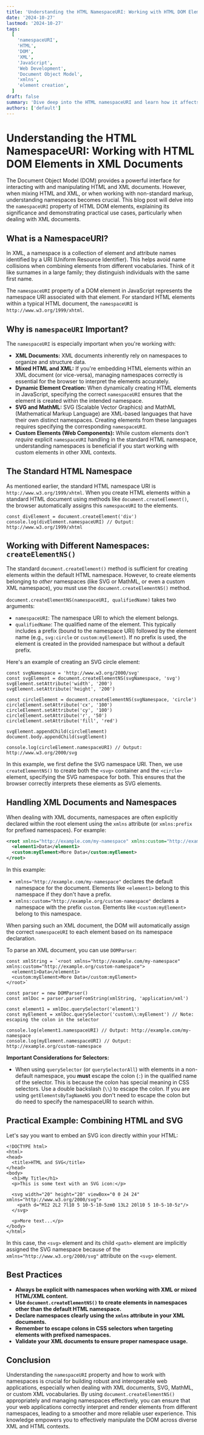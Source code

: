 ```yaml
---
title: 'Understanding the HTML NamespaceURI: Working with HTML DOM Elements in XML Documents'
date: '2024-10-27'
lastmod: '2024-10-27'
tags:
  [
    'namespaceURI',
    'HTML',
    'DOM',
    'XML',
    'JavaScript',
    'Web Development',
    'Document Object Model',
    'xmlns',
    'element creation',
  ]
draft: false
summary: 'Dive deep into the HTML namespaceURI and learn how it affects HTML elements, especially when working with XML documents and DOM manipulation in JavaScript. Learn how to create and manage HTML elements within different namespaces.'
authors: ['default']
---
```


# Understanding the HTML NamespaceURI: Working with HTML DOM Elements in XML Documents

The Document Object Model (DOM) provides a powerful interface for interacting with and manipulating HTML and XML documents. However, when mixing HTML and XML, or when working with non-standard markup, understanding namespaces becomes crucial. This blog post will delve into the `namespaceURI` property of HTML DOM elements, explaining its significance and demonstrating practical use cases, particularly when dealing with XML documents.

## What is a NamespaceURI?

In XML, a namespace is a collection of element and attribute names identified by a URI (Uniform Resource Identifier). This helps avoid name collisions when combining elements from different vocabularies. Think of it like surnames in a large family; they distinguish individuals with the same first name.

The `namespaceURI` property of a DOM element in JavaScript represents the namespace URI associated with that element. For standard HTML elements within a typical HTML document, the `namespaceURI` is `http://www.w3.org/1999/xhtml`.

## Why is `namespaceURI` Important?

The `namespaceURI` is especially important when you're working with:

- **XML Documents:** XML documents inherently rely on namespaces to organize and structure data.
- **Mixed HTML and XML:** If you're embedding HTML elements within an XML document (or vice-versa), managing namespaces correctly is essential for the browser to interpret the elements accurately.
- **Dynamic Element Creation:** When dynamically creating HTML elements in JavaScript, specifying the correct `namespaceURI` ensures that the element is created within the intended namespace.
- **SVG and MathML:** SVG (Scalable Vector Graphics) and MathML (Mathematical Markup Language) are XML-based languages that have their own distinct namespaces. Creating elements from these languages requires specifying the corresponding `namespaceURI`.
- **Custom Elements (Web Components):** While custom elements don't _require_ explicit `namespaceURI` handling in the standard HTML namespace, understanding namespaces is beneficial if you start working with custom elements in other XML contexts.

## The Standard HTML Namespace

As mentioned earlier, the standard HTML namespace URI is `http://www.w3.org/1999/xhtml`. When you create HTML elements within a standard HTML document using methods like `document.createElement()`, the browser automatically assigns this `namespaceURI` to the elements.

```plaintext
const divElement = document.createElement('div')
console.log(divElement.namespaceURI) // Output: http://www.w3.org/1999/xhtml
```

## Working with Different Namespaces: `createElementNS()`

The standard `document.createElement()` method is sufficient for creating elements within the default HTML namespace. However, to create elements belonging to _other_ namespaces (like SVG or MathML, or even a custom XML namespace), you must use the `document.createElementNS()` method.

`document.createElementNS(namespaceURI, qualifiedName)` takes two arguments:

- `namespaceURI`: The namespace URI to which the element belongs.
- `qualifiedName`: The qualified name of the element. This typically includes a prefix (bound to the namespace URI) followed by the element name (e.g., `svg:circle` or `custom:myElement`). If no prefix is used, the element is created in the provided namespace but without a default prefix.

Here's an example of creating an SVG circle element:

```plaintext
const svgNamespace = 'http://www.w3.org/2000/svg'
const svgElement = document.createElementNS(svgNamespace, 'svg')
svgElement.setAttribute('width', '200')
svgElement.setAttribute('height', '200')

const circleElement = document.createElementNS(svgNamespace, 'circle')
circleElement.setAttribute('cx', '100')
circleElement.setAttribute('cy', '100')
circleElement.setAttribute('r', '50')
circleElement.setAttribute('fill', 'red')

svgElement.appendChild(circleElement)
document.body.appendChild(svgElement)

console.log(circleElement.namespaceURI) // Output: http://www.w3.org/2000/svg
```

In this example, we first define the SVG namespace URI. Then, we use `createElementNS()` to create both the `<svg>` container and the `<circle>` element, specifying the SVG namespace for both. This ensures that the browser correctly interprets these elements as SVG elements.

## Handling XML Documents and Namespaces

When dealing with XML documents, namespaces are often explicitly declared within the root element using the `xmlns` attribute (or `xmlns:prefix` for prefixed namespaces). For example:

```xml
<root xmlns="http://example.com/my-namespace" xmlns:custom="http://example.org/custom-namespace">
  <element1>Data</element1>
  <custom:myElement>More Data</custom:myElement>
</root>
```

In this example:

- `xmlns="http://example.com/my-namespace"` declares the default namespace for the document. Elements like `<element1>` belong to this namespace if they don't have a prefix.
- `xmlns:custom="http://example.org/custom-namespace"` declares a namespace with the prefix `custom`. Elements like `<custom:myElement>` belong to this namespace.

When parsing such an XML document, the DOM will automatically assign the correct `namespaceURI` to each element based on its namespace declaration.

To parse an XML document, you can use `DOMParser`:

```plaintext
const xmlString = `<root xmlns="http://example.com/my-namespace" xmlns:custom="http://example.org/custom-namespace">
  <element1>Data</element1>
  <custom:myElement>More Data</custom:myElement>
</root>`

const parser = new DOMParser()
const xmlDoc = parser.parseFromString(xmlString, 'application/xml')

const element1 = xmlDoc.querySelector('element1')
const myElement = xmlDoc.querySelector('custom\\:myElement') // Note: escaping the colon in the selector

console.log(element1.namespaceURI) // Output: http://example.com/my-namespace
console.log(myElement.namespaceURI) // Output: http://example.org/custom-namespace
```

**Important Considerations for Selectors:**

- When using `querySelector` (or `querySelectorAll`) with elements in a non-default namespace, you **must** escape the colon (`:`) in the qualified name of the selector. This is because the colon has special meaning in CSS selectors. Use a double backslash (`\\`) to escape the colon. If you are using `getElementsByTagNameNS` you don't need to escape the colon but do need to specify the namespaceURI to search within.

## Practical Example: Combining HTML and SVG

Let's say you want to embed an SVG icon directly within your HTML:

```plaintext
<!DOCTYPE html>
<html>
<head>
  <title>HTML and SVG</title>
</head>
<body>
  <h1>My Title</h1>
  <p>This is some text with an SVG icon:</p>

  <svg width="20" height="20" viewBox="0 0 24 24" xmlns="http://www.w3.org/2000/svg">
    <path d="M12 2L2 7l10 5 10-5-10-5zm0 13L2 20l10 5 10-5-10-5z"/>
  </svg>

  <p>More text...</p>
</body>
</html>
```

In this case, the `<svg>` element and its child `<path>` element are implicitly assigned the SVG namespace because of the `xmlns="http://www.w3.org/2000/svg"` attribute on the `<svg>` element.

## Best Practices

- **Always be explicit with namespaces when working with XML or mixed HTML/XML content.**
- **Use `document.createElementNS()` to create elements in namespaces other than the default HTML namespace.**
- **Declare namespaces clearly using the `xmlns` attribute in your XML documents.**
- **Remember to escape colons in CSS selectors when targeting elements with prefixed namespaces.**
- **Validate your XML documents to ensure proper namespace usage.**

## Conclusion

Understanding the `namespaceURI` property and how to work with namespaces is crucial for building robust and interoperable web applications, especially when dealing with XML documents, SVG, MathML, or custom XML vocabularies. By using `document.createElementNS()` appropriately and managing namespaces effectively, you can ensure that your web applications correctly interpret and render elements from different namespaces, leading to a smoother and more reliable user experience. This knowledge empowers you to effectively manipulate the DOM across diverse XML and HTML contexts.
